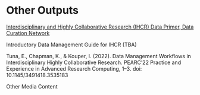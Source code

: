 # Other Outputs

[Interdisciplinary and Highly Collaborative Research (IHCR) Data Primer, Data Curation Network](https://bit.ly/3PUD9GK)

Introductory Data Management Guide for IHCR (TBA)

Tuna, E., Chapman, K., & Kouper, I. (2022). Data Management Workflows in Interdisciplinary Highly Collaborative Research. PEARC'22 Practice and Experience in Advanced Research Computing, 1–3. doi: 10.1145/3491418.3535183

Other Media Content


